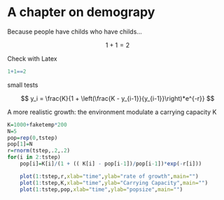 # A chapter on demograpy

Because people have childs who have childs...

$$ 1+1=2 $$

Check with Latex
```r
1+1==2
```

small tests


$$ y_i = \frac{K}{1 + \left(\frac{K - y_{i-1}}{y_{i-1}}\right)*e^{-r}} $$

A more realistic growth: the environment modulate a carrying capacity K

```r

K=1000+faketemp*200
N=5
pop=rep(0,tstep)
pop[1]=N
r=rnorm(tstep,.2,.2)
for(i in 2:tstep)
    pop[i]=K[i]/(1 + (( K[i] - pop[i-1])/pop[i-1])*exp(-r[i]))
```

```r
    plot(1:tstep,r,xlab="time",ylab="rate of growth",main="")
    plot(1:tstep,K,xlab="time",ylab="Carrying Capacity",main="")
    plot(1:tstep,pop,xlab="time",ylab="popsize",main="")
```


